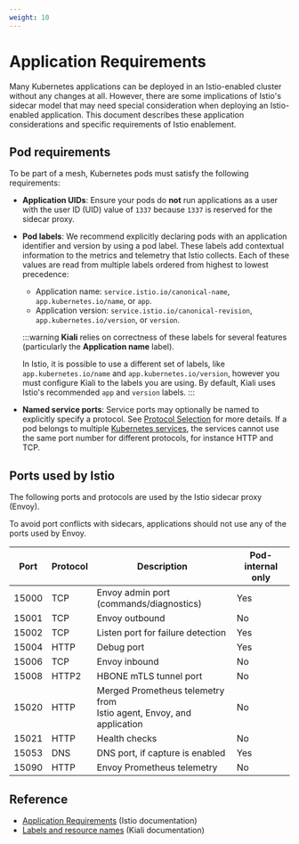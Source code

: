 ```yaml
---
weight: 10
---
```


# Application Requirements

Many Kubernetes applications can be deployed in an Istio-enabled cluster without any changes at all. However, there are some implications of Istio's sidecar model that may need special consideration when deploying an Istio-enabled application. This document describes these application considerations and specific requirements of Istio enablement.

## Pod requirements

To be part of a mesh, Kubernetes pods must satisfy the following requirements:

- **Application UIDs**: Ensure your pods do **not** run applications as a user with the user ID (UID) value of `1337` because `1337` is reserved for the sidecar proxy.

- **Pod labels**: We recommend explicitly declaring pods with an application identifier and version by using a pod label. These labels add contextual information to the metrics and telemetry that Istio collects. Each of these values are read from multiple labels ordered from highest to lowest precedence:

    - Application name: `service.istio.io/canonical-name`, `app.kubernetes.io/name`, or `app`.
    - Application version: `service.istio.io/canonical-revision`, `app.kubernetes.io/version`, or `version`.

    :::warning
    **Kiali** relies on correctness of these labels for several features (particularly the **Application name** label).
    
    In Istio, it is possible to use a different set of labels, like `app.kubernetes.io/name` and `app.kubernetes.io/version`, however you must configure Kiali to the labels you are using. By default, Kiali uses Istio's recommended `app` and `version` labels.
    :::

- **Named service ports**: Service ports may optionally be named to explicitly specify a protocol. See [Protocol Selection](https://istio.io/latest/docs/ops/configuration/traffic-management/protocol-selection/) for more details. If a pod belongs to multiple [Kubernetes services](https://kubernetes.io/docs/concepts/services-networking/service/), the services cannot use the same port number for different protocols, for instance HTTP and TCP.

## Ports used by Istio

The following ports and protocols are used by the Istio sidecar proxy (Envoy).

To avoid port conflicts with sidecars, applications should not use any of the ports used by Envoy.

| Port | Protocol | Description | Pod-internal only |
| --- | --- | --- | --- |
| 15000 | TCP | Envoy admin port (commands/diagnostics) | Yes |
| 15001 | TCP | Envoy outbound | No |
| 15002 | TCP | Listen port for failure detection | Yes |
| 15004 | HTTP | Debug port | Yes |
| 15006 | TCP | Envoy inbound | No |
| 15008 | HTTP2 | HBONE mTLS tunnel port | No |
| 15020 | HTTP | Merged Prometheus telemetry from <br />Istio agent, Envoy, and application | No |
| 15021 | HTTP | Health checks | No |
| 15053 | DNS | DNS port, if capture is enabled | Yes |
| 15090 | HTTP | Envoy Prometheus telemetry | No |

## Reference

- [Application Requirements](https://istio.io/latest/docs/ops/deployment/application-requirements/) (Istio documentation)
- [Labels and resource names](https://kiali.io/docs/configuration/istio/#labels-and-resource-names) (Kiali documentation)